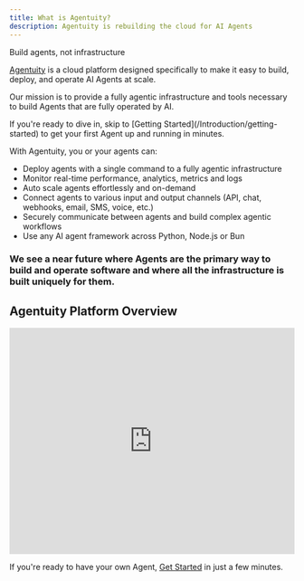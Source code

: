 ```yaml
---
title: What is Agentuity?
description: Agentuity is rebuilding the cloud for AI Agents
---
```


<div className="text-lg sm:text-xl font-bold h-8 text-cyan-700 dark:text-cyan-300">
  <TypingAnimation delay={300}>Build agents, not infrastructure</TypingAnimation>
</div>

[Agentuity](https://agentuity.com) is a cloud platform designed specifically to make it easy to build, deploy, and operate AI Agents at scale.

Our mission is to provide a fully agentic infrastructure and tools necessary to build Agents that are fully operated by AI.

<Callout type="info">
If you're ready to dive in, skip to [Getting Started](/Introduction/getting-started) to get your first Agent up and running in minutes.
</Callout>


With Agentuity, you or your agents can:

- Deploy agents with a single command to a fully agentic infrastructure
- Monitor real-time performance, analytics, metrics and logs
- Auto scale agents effortlessly and on-demand
- Connect agents to various input and output channels (API, chat, webhooks, email, SMS, voice, etc.)
- Securely communicate between agents and build complex agentic workflows
- Use any AI agent framework across Python, Node.js or Bun

<h3 className="text-base text-cyan-700 dark:text-cyan-300 mb-10">
We see a near future where Agents are the primary way to build and operate software and where all the infrastructure is built uniquely for them.
</h3>

## Agentuity Platform Overview

<iframe 
  width="100%" 
  height="400" 
  src="https://www.youtube.com/embed/AI1tfCIVOiU" 
  title="Agentuity Platform Overview" 
  frameBorder="0" 
  allow="accelerometer; autoplay; clipboard-write; encrypted-media; gyroscope; picture-in-picture" 
  allowFullScreen
></iframe>

If you're ready to have your own Agent, [Get Started](/Introduction/getting-started) in just a few minutes.